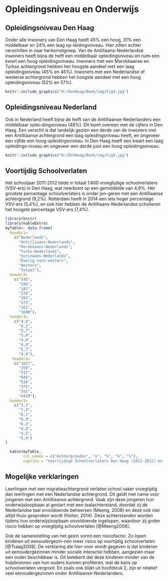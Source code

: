 # Opleidingsniveau en Onderwijs

## Opleidingsniveau Den Haag  
Onder alle inwoners van Den Haag heeft 45% een hoog, 31% een middelbaar en 24% een laag op-leidingsniveau. Hier zitten echter verschillen in naar herkomstgroep. Van de Antilliaans-Nederlandse inwoners heeft bijna de helft een middelbaar opleidingsniveau en ruim een kwart een hoog opleidingsniveau. Inwoners met een Marokkaanse en Turkse achtergrond hebben het hoogste aandeel met een laag opleidingsniveau (45% en 46%). Inwoners met een Nederlandse of westerse achtergrond hebben het hoogste aandeel met een hoog opleidingsniveau (52% en 57%).


```r
knitr::include_graphics("H:/DenHaag/Boek/img/Fig4.jpg")

```

## Opleidingsniveau Nederland
Ook in Nederland heeft bijna de helft van de Antilliaanse-Nederlanders een middelbaar oplei-dingsniveau (46%). Dit komt overeen met de cijfers in Den Haag. Een verschil is dat landelijk gezien een derde van de inwoners met een Antilliaanse achtergrond een laag opleidingsniveau heeft, en ongeveer een vijfde een hoog opleidingsniveau. In Den Haag heeft een kwart een laag opleidings-niveau en ongeveer een derde juist een hoog opleidingsniveau.  


```r
knitr::include_graphics("H:/DenHaag/Boek/img/Fig5.jpg")

```

## Voortijdig Schoolverlaten  
Het schooljaar 2011-2012 telde in totaal 1.600 vroegtijdige schoolverlaters (VSV-ers) in Den Haag, wat neerkomt op een gemiddelde van 4,9%. Het grootste percentage schoolverlaters is onder jon-geren met een Antilliaanse achtergrond (9,2%). Rotterdam heeft in 2014 een iets hoger percentage VSV-ers (5,4%), en ook hier hebben de Antilliaans-Nederlandse scholieren het hoogste percentage VSV-ers (7,4%).    

   


```r
library(knitr)
library(kableExtra)
myTable<- data.frame(
  header1=
    c("Nederlands",
      "Antilliaans-Nederlands",
      "Marokkaans-Nederlands",
      "Turks-Nederlands",
      "Surinaams-Nederlands",
      "Overig niet-westers",
      "Westers",
      "Totaal"),
  header2=
    c("545",
      "104",
      "187",
      "228",
      "203",
      "172",
      "161",
      "1600"),
  header3=
    c("4,0",
      "9,2",
      "5,7",
      "5,4",
      "4,8",
      "4,8",
      "5,7",
      "4,9"),
   header4=
    c("1657",
      "358",
      "517",
      "645",
      "516",
      "375",
      "351",
      "4419"),
  header5=
    c("5,1",
      "7,4",
      "6,1",
      "6,9",
      "6,3",
      "4,8",
      "4,5",
      "5,4")
)

  kable(myTable,
        col.names = c("Achtergronden", "n", "%", "n", "%"),
        caption = "Voortijdige Schoolverlaters Den Haag (2011-2012) en Rotterdam (2014")

```

   

## Mogelijke verklaringen
Leerlingen met een migratieachtergrond verlaten school vaker vroegtijdig dan leerlingen met een Nederlandse achtergrond. Dit geldt met name voor jongeren met een Antilliaanse achtergrond. Vaak zijn deze jongeren hun onderwijsloopbaan al gestart met een taalachterstand, doordat zij de Nederlandse taal onvoldoende beheersen (Meeng, 2008) en deze ook niet altijd thuis gesproken wordt (Holter, 2014). Deze achterstanden worden tijdens hun onderwijsloopbaan onvoldoende ingelopen, waardoor zij groter risico hebben op vroegtijdig schoolverlaten [@Meeng2008].   

Ook de samenstelling van het gezin vormt een risicofactor. Zo lopen kinderen uit eenoudergezin-nen meer risico op voortijdig schoolverlaten [@Traag2008]. De verklaring die hier-voor wordt gegeven is dat kinderen uit eenoudergezinnen minder sociale interactie hebben, aangezien maar een ouder beschikbaar is. Dit betekent dat deze kinderen minder van de hulpbronnen van hun ouders kunnen profiteren, wat de kans op schoolverlaten vergroot. En zoals ook blijkt uit hoofdstuk 2, zijn er relatief veel eenoudergezinnen onder Antilliaanse-Nederlanders.  

